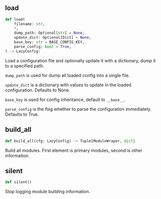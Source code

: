

## load

```python
def load(
    filename: str,
    *,
    dump_path: Optional[str] = None,
    update_dict: Optional[Dict] = None,
    base_key: str = BASE_CONFIG_KEY,
    parse_config: bool = True,
) -> LazyConfig:
```

Load a configuration file and optionally update it with a dictionary, dump it to a specified path.

`dump_path` is used for dump all loaded config into a single file. 

`update_dict` is a dictionary with values to update in the loaded configuration. Defaults to None.

`base_key` is used for config inheritance, default to `__base__`.

`parse_config` is the flag whether to parse the configuration immediately. Defaults to True.


## build_all

```python
def build_all(cfg: LazyConfig) -> Tuple[ModuleWraper, dict]
```

Build all modules. First element is primary modules, second is other information.


## silent

```python
def silent()
```

Stop logging module building information.
